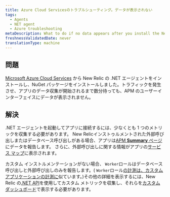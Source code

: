 ```yaml
---
title: Azure Cloud Servicesのトラブルシューティング。データが表示されない
tags:
  - Agents
  - NET agent
  - Azure troubleshooting
metaDescription: What to do if no data appears after you install the New Relic .NET agent through Microsoft Azure Cloud Services.
freshnessValidatedDate: never
translationType: machine
---
```


## 問題

[Microsoft Azure Cloud Services](/docs/agents/net-agent/azure-installation/install-app-azure-cloud-services) から New Relic の .NET エージェントをインストールし、NuGet パッケージをインストールしました。トラフィックを発生させ、アプリのデータ収集が開始されるまで数分待っても、APM のユーザーインターフェイスにデータが表示されません。

## 解決

.NET エージェントを起動してアプリに接続するには、少なくとも 1 つのメトリックを収集する必要があります。 New Relicインストゥルメントされた外部呼び出しまたはデータベース呼び出しがある場合、アプリは[APM <DNT>**Summary**</DNT> ページ](/docs/apm/applications-menu/monitoring/apm-overview-page)にデータを報告します。 さらに、外部呼び出しに関する情報がアプリの[サービス マップ](/docs/data-analysis/user-interface-functions/view-your-data/service-maps-visualize-monitor-apps-entire-architecture)に表示されます。

カスタム インストルメンテーションがない場合、 `Worker`ロールはデータベース呼び出しと外部呼び出しのみを報告します。( `Worker`ロール[の計測は、カスタム アプリケーションの計測に](/docs/agents/net-agent/instrumentation/instrumenting-non-iis-apps)似ています。)その他の詳細を表示するには、New Relic の[.NET API](/docs/agents/net-agent/features/net-agent-api)を使用してカスタム メトリックを収集し、それらを[カスタム ダッシュボード](/docs/dashboards/new-relic-dashboards/custom-dashboards/custom-dashboards)で表示する必要があります。